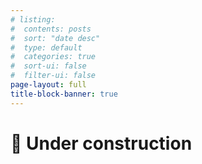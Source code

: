 ```yaml
---
# listing:
#  contents: posts
#  sort: "date desc"
#  type: default
#  categories: true
#  sort-ui: false
#  filter-ui: false
page-layout: full
title-block-banner: true
---
```



# 🚧 Under construction
